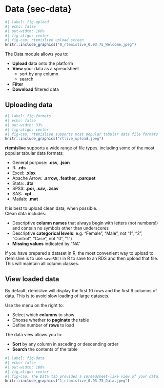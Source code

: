 # Data {sec-data}

```r
#| label: fig-upload
#| echo: false
#| out-width: 100%
#| fig-align: center
#| fig-cap: rtemislive upload screen
knitr::include_graphics("0_rtemislive_0.93.75_Welcome.jpeg")
```

The Data module allows you to:

- **Upload** data onto the platform
- **View** your data as a spreadsheet
    - sort by any column
    - search
- **Filter**
- **Download** filtered data

## Uploading data

```r
#| label: fig-formats
#| echo: false
#| out-width: 33%
#| fig-align: center
#| fig-cap: rtemislive supports most popular tabular data file formats
knitr::include_graphics("rtlive_upload.jpeg")
```

**rtemislive** supports a wide range of file types, including some of the most popular 
tabular data formats:

- General purpose: **.csv, .json**
- R: **.rds**
- Excel: **.xlsx**
- Apache Arrow: **.arrow, .feather, .parquet**
- Stata: **.dta**
- SPSS: **.por, .sav, .zsav**
- SAS: **.xpt**
- Matlab: **.mat**

It is best to upload clean data, when possible.
<br>
Clean data includes:

- Descriptive **column names** that always begin with letters (not numbers!) and contain no 
    symbols other than underscores
- Descriptive **categorical levels**:
    e.g. "Female", "Male", not "1", "2"; "Control", "Case", not "0", "1")
- **Missing values** indicated by "NA"

If you have prepared a dataset in R, the most
convenient way to upload to rtemislive is to use `saveRD()` in R to save to an RDS and 
then upload that file. This will maintain all column classes.

## View loaded data

By default, rtemislive will display the first 10 rows and the first 9 columns of data.
This is to avoid slow loading of large datasets.

Use the menu on the right to: 

- Select which **columns** to show
- Choose whether to **paginate** the table
- Define number of **rows** to load

The data view allows you to:

- **Sort** by any column in asceding or descending order
- **Search** the contents of the table

```r
#| label: fig-data
#| echo: false
#| out-width: 100%
#| fig-align: center
#| fig-cap: The Data tab provides a spreadsheet-like view of your data, which can be sorted and searched
knitr::include_graphics("1_rtemislive_0.93.75_Data.jpeg")
```

